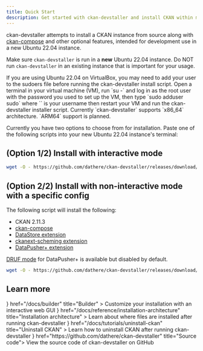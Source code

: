 ```yaml
---
title: Quick Start
description: Get started with ckan-devstaller and install CKAN within minutes.
---
```


ckan-devstaller attempts to install a CKAN instance from source along with [ckan-compose](https://github.com/tino097/ckan-compose) and other optional features, intended for development use in a new Ubuntu 22.04 instance.

<Callout title="Please run ckan-devstaller in a new Ubuntu 22.04 instance only" type="error">Make sure `ckan-devstaller` is run in a **new** Ubuntu 22.04 instance. Do NOT run `ckan-devstaller` in an existing instance that is important for your usage.</Callout>


<Accordions type="single">
  <Accordion title="Note for VirtualBox users">If you are using Ubuntu 22.04 on VirtualBox, you may need to add your user to the sudoers file before running the ckan-devstaller install script. Open a terminal in your virtual machine (VM), run `su -` and log in as the root user with the password you used to set up the VM, then type `sudo adduser <username> sudo` where `<username>` is your username then restart your VM and run the ckan-devstaller installer script.</Accordion>
  <Accordion title="Note for ARM64 users">Currently `ckan-devstaller` supports `x86_64` architecture. `ARM64` support is planned.</Accordion>
</Accordions>

Currently you have two options to choose from for installation. Paste one of the following scripts into your new Ubuntu 22.04 instance's terminal:

## (Option 1/2) Install with interactive mode

```bash
wget -O - https://github.com/dathere/ckan-devstaller/releases/download/0.2.1/install.bash | bash -s default
```

## (Option 2/2) Install with non-interactive mode with a specific config

The following script will install the following:

- CKAN 2.11.3
- [ckan-compose](https://github.com/tino097/ckan-compose/tree/ckan-devstaller)
- [DataStore extension](https://docs.ckan.org/en/2.11/maintaining/datastore.html)
- [ckanext-scheming extension](https://github.com/ckan/ckanext-scheming)
- [DataPusher+ extension](https://github.com/dathere/datapusher-plus)

[DRUF mode](https://github.com/dathere/datapusher-plus?tab=readme-ov-file#druf-dataset-resource-upload-first-workflow) for DataPusher+ is available but disabled by default.

```bash
wget -O - https://github.com/dathere/ckan-devstaller/releases/download/0.2.1/install.bash | bash -s default
```

## Learn more


<Cards>
  <Card
    icon={<BlocksIcon />}
    href="/docs/builder"
    title="Builder"
  >
    Customize your installation with an interactive web GUI
  </Card>
  <Card
    icon={<HomeIcon />}
    href="/docs/reference/installation-architecture"
    title="Installation architecture"
  >
    Learn about where files are installed after running ckan-devstaller
  </Card>
  <Card
    icon={<Trash2Icon />}
    href="/docs/tutorials/uninstall-ckan"
    title="Uninstall CKAN"
  >
    Learn how to uninstall CKAN after running ckan-devstaller
  </Card>
  <Card
    icon={<GitMergeIcon />}
    href="https://github.com/dathere/ckan-devstaller"
    title="Source code">
    View the source code of ckan-devstaller on GitHub
  </Card>
</Cards>
